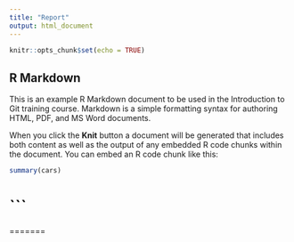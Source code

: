 ```yaml
---
title: "Report"
output: html_document
---
```


```r
knitr::opts_chunk$set(echo = TRUE)
```

## R Markdown

This is an example R Markdown document to be used in the Introduction to Git training course. Markdown is a simple formatting syntax for authoring HTML, PDF, and MS Word documents.

When you click the **Knit** button a document will be generated that includes both content as well as the output of any embedded R code chunks within the document. You can embed an R code chunk like this:

```r
summary(cars)

```




```
=======
=======


